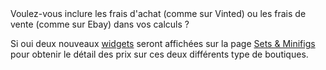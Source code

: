   <Accordion icon="toggle-on" title="Shops Fees">
    <ResponseField name="shops fees" type="boolean">
 Voulez-vous inclure les frais d'achat (comme sur Vinted) ou les frais de vente (comme sur Ebay) dans vos calculs ?

 Si oui deux nouveaux [widgets](/lg-french/widgets.mdx) seront affichées sur la page [Sets & Minifigs](/lg-french/set.mdx) pour obtenir le détail des prix sur ces deux différents type de boutiques. 
     </ResponseField>
  </Accordion>